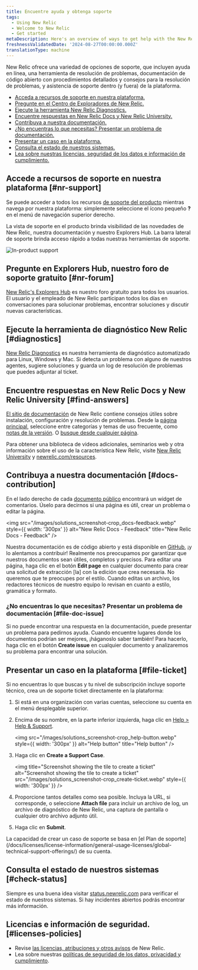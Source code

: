 ```yaml
---
title: Encuentre ayuda y obtenga soporte
tags:
  - Using New Relic
  - Welcome to New Relic
  - Get started
metaDescription: Here's an overview of ways to get help with the New Relic platform.
freshnessValidatedDate: '2024-08-27T00:00:00.000Z'
translationType: machine
---
```


New Relic ofrece una variedad de opciones de soporte, que incluyen ayuda en línea, una herramienta de resolución de problemas, documentación de código abierto con procedimientos detallados y consejos para la resolución de problemas, y asistencia de soporte dentro (y fuera) de la plataforma.

* [Acceda a recursos de soporte en nuestra plataforma.](#nr-support)
* [Pregunte en el Centro de Exploradores de New Relic.](#nr-forum)
* [Ejecute la herramienta New Relic Diagnostics.](#diagnostics)
* [Encuentre respuestas en New Relic Docs y New Relic University.](#find-answers)
* [Contribuya a nuestra documentación.](#docs-contribution)
* [¿No encuentras lo que necesitas? Presentar un problema de documentación.](#file-doc-issue)
* [Presentar un caso en la plataforma.](#file-ticket)
* [Consulta el estado de nuestros sistemas.](#check-status)
* [Lea sobre nuestras licencias, seguridad de los datos e información de cumplimiento.](#licenses-policies)

## Accede a recursos de soporte en nuestra plataforma [#nr-support]

Se puede acceder a todos los recursos [de soporte del producto](https://one.newrelic.com/redirect/support) mientras navega por nuestra plataforma: simplemente seleccione el ícono pequeño <DNT>**?**</DNT> en el menú de navegación superior derecho.

La vista de soporte en el producto brinda visibilidad de las novedades de New Relic, nuestra documentación y nuestro Explorers Hub. La barra lateral de soporte brinda acceso rápido a todas nuestras herramientas de soporte.

<img title="New Relic's in-product support" alt="In-product support" src="/images/solutions_screenshot-crop_product-support.webp" />

## Pregunte en Explorers Hub, nuestro foro de soporte gratuito [#nr-forum]

[New Relic's Explorers Hub](https://discuss.newrelic.com/) es nuestro foro gratuito para todos los usuarios. El usuario y el empleado de New Relic participan todos los días en conversaciones para solucionar problemas, encontrar soluciones y discutir nuevas características.

## Ejecute la herramienta de diagnóstico New Relic [#diagnostics]

[New Relic Diagnostics](/docs/using-new-relic/cross-product-functions/troubleshooting/new-relic-diagnostics) es nuestra herramienta de diagnóstico automatizado para Linux, Windows y Mac. Si detecta un problema con alguno de nuestros agentes, sugiere soluciones y guarda un log de resolución de problemas que puedes adjuntar al ticket.

## Encuentre respuestas en New Relic Docs y New Relic University [#find-answers]

[El sitio de documentación](https://docs.newrelic.com) de New Relic contiene consejos útiles sobre instalación, configuración y resolución de problemas. Desde la [página principal](http://docs.newrelic.com), seleccione entre categorías y temas de uso frecuente, como [notas de la versión](/docs/release-notes). O [busque desde cualquier página](http://docs.newrelic.com/search).

Para obtener una biblioteca de videos adicionales, seminarios web y otra información sobre el uso de la característica New Relic, visite [New Relic University](https://learn.newrelic.com/) y [newrelic.com/resources](https://newrelic.com/resources/videos).

## Contribuya a nuestra documentación [#docs-contribution]

En el lado derecho de cada [documento público](https://docs.newrelic.com) encontrará un widget de comentarios. Úselo para decirnos si una página es útil, crear un problema o editar la página.

<img src="/images/solutions_screenshot-crop_docs-feedback.webp" style={{ width: '300px' }} alt="New Relic Docs - Feedback" title="New Relic Docs - Feedback" />

Nuestra documentación es de código abierto y está disponible en [GitHub](https://github.com/newrelic/docs-website), ¡y lo alentamos a contribuir! Realmente nos preocupamos por garantizar que nuestros documentos sean útiles, completos y precisos. Para editar una página, haga clic en el botón <DNT>**Edit page**</DNT> en cualquier documento para crear una solicitud de extracción \[la] con la edición que crea necesaria. No queremos que te preocupes por el estilo. Cuando editas un archivo, los redactores técnicos de nuestro equipo lo revisan en cuanto a estilo, gramática y formato.

### ¿No encuentras lo que necesitas? Presentar un problema de documentación [#file-doc-issue]

Si no puede encontrar una respuesta en la documentación, puede presentar un problema para pedirnos ayuda. Cuando encuentre lugares donde los documentos podrían ser mejores, ¡háganoslo saber también! Para hacerlo, haga clic en el botón <DNT>**Create issue**</DNT> en cualquier documento y analizaremos su problema para encontrar una solución.

## Presentar un caso en la plataforma [#file-ticket]

Si no encuentras lo que buscas y tu nivel de subscripción incluye soporte técnico, crea un de soporte ticket directamente en la plataforma:

1. Si está en una organización con varias cuentas, seleccione su cuenta en el menú desplegable superior.

2. Encima de su nombre, en la parte inferior izquierda, haga clic en [<DNT>Help &gt; Help &amp; Support</DNT>](https://one.newrelic.com/redirect/support).

   <img src="/images/solutions_screenshot-crop_help-button.webp" style={{ width: '300px' }} alt="Help button" title="Help button" />

3. Haga clic en **Create a Support Case**.

   <img title="Screenshot showing the tile to create a ticket" alt="Screenshot showing the tile to create a ticket" src="/images/solutions_screenshot-crop_create-ticket.webp" style={{ width: '300px' }} />

4. Proporcione tantos detalles como sea posible. Incluya la URL, si corresponde, o seleccione <DNT>**Attach file**</DNT> para incluir un archivo de log, un archivo de diagnóstico de New Relic, una captura de pantalla o cualquier otro archivo adjunto útil.

5. Haga clic en <DNT>**Submit**</DNT>.

<Callout variant="important">
  La capacidad de crear un caso de soporte se basa en [el Plan de soporte](/docs/licenses/license-information/general-usage-licenses/global-technical-support-offerings/) de su cuenta.
</Callout>

## Consulta el estado de nuestros sistemas [#check-status]

Siempre es una buena idea visitar [status.newrelic.com](https://status.newrelic.com) para verificar el estado de nuestros sistemas. Si hay incidentes abiertos podrás encontrar más información.

## Licencias e información de seguridad. [#licenses-policies]

* Revise [las licencias, atribuciones y otros avisos](/docs/licenses) de New Relic.
* Lea sobre nuestras [políticas de seguridad de los datos, privacidad y cumplimiento](/docs/security).